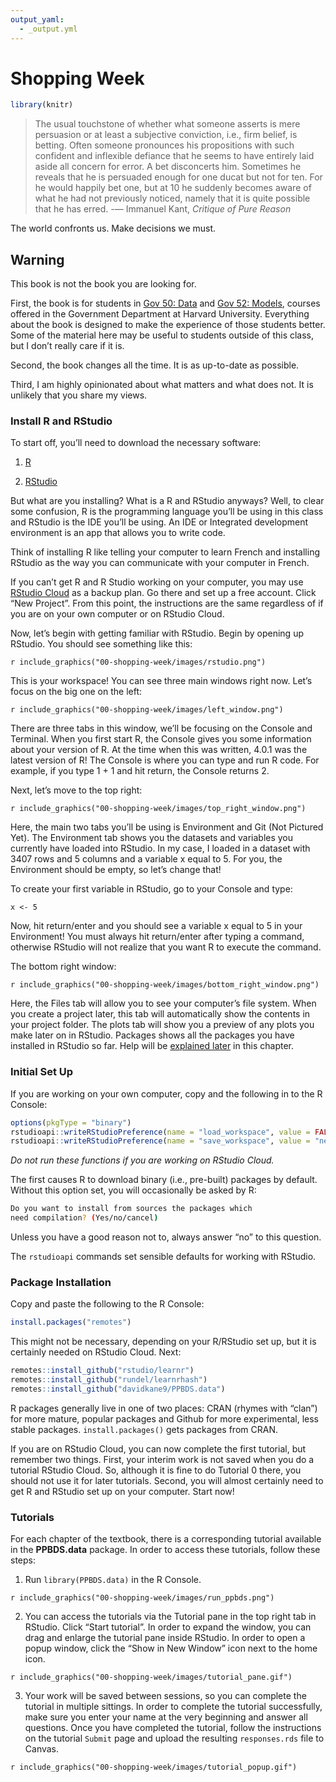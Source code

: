 ```yaml
---
output_yaml:
  - _output.yml
---
```


# Shopping Week {-}


<!-- options(pkg="binary") needs to be set permanently. When/where do we do that? Or do we need to? -->

<!-- Add some sidemargin notes which provide more detail during the Set Up section. Most won't care what those weird R commands are doing but, for those that do, an explanation would be polite. -->

<!-- Add discussion of Jobs tab and how it is processing the tutorial when we press Start. Show a video of this. -->

```r
library(knitr) 
```

> The usual touchstone of whether what someone asserts is mere persuasion or at least a subjective conviction, i.e., firm belief, is betting. Often someone pronounces his propositions with such confident and inflexible defiance that he seems to have entirely laid aside all concern for error. A bet disconcerts him. Sometimes he reveals that he is persuaded enough for one ducat but not for ten. For he would happily bet one, but at 10 he suddenly becomes aware of what he had not previously noticed, namely that it is quite possible that he has erred. -— Immanuel Kant, *Critique of Pure Reason*

The world confronts us. Make decisions we must.


## Warning {-}

This book is not the book you are looking for.

First, the book is for students in [Gov 50: Data](https://www.davidkane.info/files/gov_1005.html) and [Gov 52: Models](https://www.davidkane.info/files/gov_1005.html), courses offered in the Government Department at Harvard University. Everything about the book is designed to make the experience of those students better. Some of the material here may be useful to students outside of this class, but I don't really care if it is.

Second, the book changes all the time. It is as up-to-date as possible.

Third, I am highly opinionated about what matters and what does not. It is unlikely that you share my views. 

### Install R and RStudio

<!-- DK: Move all related material from Chapter 1 to here and the provide a link from there. -->

To start off, you'll need to download the necessary software:

1. [R](https://www.r-project.org/)

2. [RStudio](https://rstudio.com/)

But what are you installing? What is a R and RStudio anyways? Well, to clear some confusion, R is the programming language you'll be using in this class and RStudio is the IDE you'll be using. An IDE or Integrated development environment is an app that allows you to write code.

Think of installing R like telling your computer to learn French and installing RStudio as the way you can communicate with your computer in French.

If you can't get R and R Studio working on your computer, you may use [RStudio Cloud](https://rstudio.cloud) as a backup plan. Go there and set up a free account. Click "New Project". From this point, the instructions are the same regardless of if you are on your own computer or on RStudio Cloud.

Now, let's begin with getting familiar with RStudio. Begin by opening up RStudio. You should see something like this:

`r include_graphics("00-shopping-week/images/rstudio.png")`

This is your workspace! You can see three main windows right now. Let's focus on the big one on the left:

`r include_graphics("00-shopping-week/images/left_window.png")`

There are three tabs in this window, we'll be focusing on the Console and Terminal. When you first start R, the Console gives you some information about your version of R. At the time when this was written, 4.0.1 was the latest version of R! The Console is where you can type and run R code. For example, if you type 1 + 1 and hit return, the Console returns 2.

Next, let's move to the top right:

`r include_graphics("00-shopping-week/images/top_right_window.png")`

Here, the main two tabs you'll be using is Environment and Git (Not Pictured Yet). The Environment tab shows you the datasets and variables you currently have loaded into RStudio. In my case, I loaded in a dataset with 3407 rows and 5 columns and a variable x equal to 5. For you, the Environment should be empty, so let's change that!

To create your first variable in RStudio, go to your Console and type:

```{eval=FALSE}
x <- 5
```

Now, hit return/enter and you should see a variable x equal to 5 in your Environment! You must always hit return/enter after typing a command, otherwise RStudio will not realize that you want R to execute the command.

The bottom right window:

`r include_graphics("00-shopping-week/images/bottom_right_window.png")`

Here, the Files tab will allow you to see your computer's file system. When you create a project later, this tab will automatically show the contents in your project folder. The plots tab will show you a preview of any plots you make later on in RStudio. Packages shows all the packages you have installed in RStudio so far. Help will be [explained later](#how-to-get-help) in this chapter.

### Initial Set Up

If you are working on your own computer, copy and the following in to the R Console:

```r
options(pkgType = "binary")
rstudioapi::writeRStudioPreference(name = "load_workspace", value = FALSE)
rstudioapi::writeRStudioPreference(name = "save_workspace", value = "never")
```

*Do not run these functions if you are working on RStudio Cloud.*

The first causes R to download binary (i.e., pre-built) packages by default. Without this option set, you will occasionally be asked by R:

```bash
Do you want to install from sources the packages which 
need compilation? (Yes/no/cancel)
```

Unless you have a good reason not to, always answer "no" to this question. 

The `rstudioapi` commands set sensible defaults for working with RStudio. 


### Package Installation

Copy and paste the following to the R Console:

```r
install.packages("remotes")
```

This might not be necessary, depending on your R/RStudio set up, but it is certainly needed on RStudio Cloud. Next:

```r
remotes::install_github("rstudio/learnr")
remotes::install_github("rundel/learnrhash")
remotes::install_github("davidkane9/PPBDS.data")
```

R packages generally live in one of two places: CRAN (rhymes with "clan") for more mature, popular packages and Github for more experimental, less stable packages. `install.packages()` gets packages from CRAN.

If you are on RStudio Cloud, you can now complete the first tutorial, but remember two things. First, your interim work is not saved when you do a tutorial RStudio Cloud. So, although it is fine to do Tutorial 0 there, you should not use it for later tutorials. Second, you will almost certainly need to get R and RStudio set up on your computer. Start now!


### Tutorials

For each chapter of the textbook, there is a corresponding tutorial available in the **PPBDS.data** package. In order to access these tutorials, follow these steps:

1. Run `library(PPBDS.data)` in the R Console.

`r include_graphics("00-shopping-week/images/run_ppbds.png")`

2. You can access the tutorials via the Tutorial pane in the top right tab in RStudio. Click "Start tutorial". In order to expand the window, you can drag and enlarge the tutorial pane inside RStudio. In order to open a popup window, click the "Show in New Window" icon next to the home icon.

`r include_graphics("00-shopping-week/images/tutorial_pane.gif")`

3. Your work will be saved between sessions, so you can complete the tutorial in multiple sittings. In order to complete the tutorial successfully, make sure you enter your name at the very beginning and answer all questions. Once you have completed the tutorial, follow the instructions on the tutorial `Submit` page and upload the resulting `responses.rds` file to Canvas.

`r include_graphics("00-shopping-week/images/tutorial_popup.gif")`

